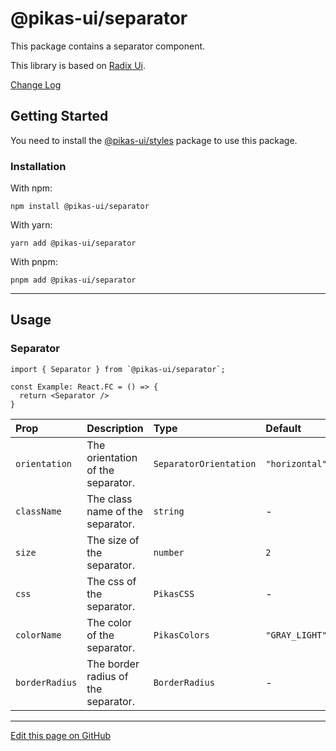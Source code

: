 

<NextSeo title="Separator" />

# @pikas-ui/separator

This package contains a separator component.

This library is based on [Radix Ui](https://www.radix-ui.com/).

<a href="https://github.com/Achaak/pikas/blob/main/packages/ui/separator/CHANGELOG.md">
  Change Log
</a>

## Getting Started

You need to install the <a href={stylesLink}>@pikas-ui/styles</a> package to use this package.

### Installation

With npm:

```
npm install @pikas-ui/separator
```

With yarn:

```
yarn add @pikas-ui/separator
```

With pnpm:

```
pnpm add @pikas-ui/separator
```

---

## Usage

### Separator

```tsx
import { Separator } from `@pikas-ui/separator`;

const Example: React.FC = () => {
  return <Separator />
}
```

| Prop           | Description                         | Type                   | Default        |
| :------------- | :---------------------------------- | :--------------------- | :------------- |
| `orientation`  | The orientation of the separator.   | `SeparatorOrientation` | `"horizontal"` |
| `className`    | The class name of the separator.    | `string`               | -              |
| `size`         | The size of the separator.          | `number`               | `2`            |
| `css`          | The css of the separator.           | `PikasCSS`             | -              |
| `colorName`    | The color of the separator.         | `PikasColors`          | `"GRAY_LIGHT"` |
| `borderRadius` | The border radius of the separator. | `BorderRadius`         | -              |

---

[Edit this page on GitHub](https://github.com/Achaak/pikas/blob/main/apps/docs-ui/pages/components/separator.mdx)
